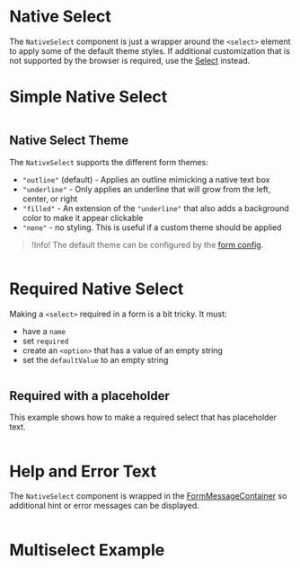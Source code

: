 # Native Select

The `NativeSelect` component is just a wrapper around the `<select>` element to
apply some of the default theme styles. If additional customization that is not
supported by the browser is required, use the [Select](/components/select)
instead.

# Simple Native Select

```demo source="./SimpleNativeSelect.tsx"

```

## Native Select Theme

The `NativeSelect` supports the different form themes:

- `"outline"` (default) - Applies an outline mimicking a native text box
- `"underline"` - Only applies an underline that will grow from the left,
  center, or right
- `"filled"` - An extension of the `"underline"` that also adds a background
  color to make it appear clickable
- `"none"` - no styling. This is useful if a custom theme should be applied

> !Info! The default theme can be configured by the [form config](/customization/form-config).

```demo source="./NativeSelectTheme.tsx"

```

# Required Native Select

Making a `<select>` required in a form is a bit tricky. It must:

- have a `name`
- set `required`
- create an `<option>` that has a value of an empty string
- set the `defaultValue` to an empty string

```demo source="./RequiredNativeSelect.tsx"

```

## Required with a placeholder

This example shows how to make a required select that has placeholder text.

```demo source="./RequiredWithAPlaceholder.tsx"

```

# Help and Error Text

The `NativeSelect` component is wrapped in the
[FormMessageContainer](/components/form-message#form-message-container) so additional
hint or error messages can be displayed.

```demo source="./HelpAndErrorText.tsx"

```

# Multiselect Example

```demo source="./MultiselectExample.tsx"

```
